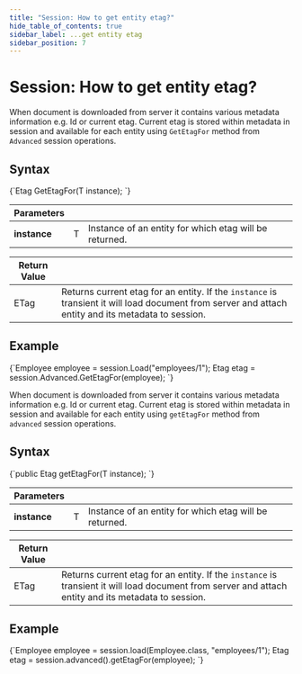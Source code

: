---
title: "Session: How to get entity etag?"
hide_table_of_contents: true
sidebar_label: ...get entity etag
sidebar_position: 7
---




# Session: How to get entity etag?
<LanguageSwitcher supportedLanguages={supportedLanguages} />
<LanguageContent language="csharp">


When document is downloaded from server it contains various metadata information e.g. Id or current etag. Current etag is stored within metadata in session and available for each entity using `GetEtagFor` method from `Advanced` session operations.

## Syntax

<TabItem value="get_etag_1" label="get_etag_1">
<CodeBlock language="csharp">
{`Etag GetEtagFor<T>(T instance);
`}
</CodeBlock>
</TabItem>

| Parameters | | |
| ------------- | ------------- | ----- |
| **instance** | T | Instance of an entity for which etag will be returned. |

| Return Value | |
| ------------- | ----- |
| ETag | Returns current etag for an entity. If the `instance` is transient it will load document from server and attach entity and its metadata to session. |

## Example

<TabItem value="get_etag_2" label="get_etag_2">
<CodeBlock language="csharp">
{`Employee employee = session.Load<Employee>("employees/1");
Etag etag = session.Advanced.GetEtagFor(employee);
`}
</CodeBlock>
</TabItem>

</LanguageContent>
<LanguageContent language="java">


When document is downloaded from server it contains various metadata information e.g. Id or current etag. Current etag is stored within metadata in session and available for each entity using `getEtagFor` method from `advanced` session operations.

## Syntax

<TabItem value="get_etag_1" label="get_etag_1">
<CodeBlock language="java">
{`public <T> Etag getEtagFor(T instance);
`}
</CodeBlock>
</TabItem>

| Parameters | | |
| ------------- | ------------- | ----- |
| **instance** | T | Instance of an entity for which etag will be returned. |

| Return Value | |
| ------------- | ----- |
| ETag | Returns current etag for an entity. If the `instance` is transient it will load document from server and attach entity and its metadata to session. |

## Example

<TabItem value="get_etag_2" label="get_etag_2">
<CodeBlock language="java">
{`Employee employee = session.load(Employee.class, "employees/1");
Etag etag = session.advanced().getEtagFor(employee);
`}
</CodeBlock>
</TabItem>

</LanguageContent>

<!---

-->